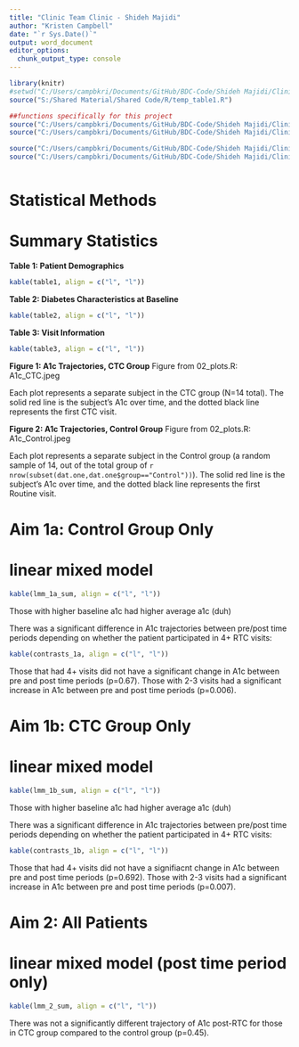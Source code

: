 ```yaml
---
title: "Clinic Team Clinic - Shideh Majidi"
author: "Kristen Campbell"
date: "`r Sys.Date()`"
output: word_document
editor_options: 
  chunk_output_type: console
---
```


```r
library(knitr)
#setwd("C:/Users/campbkri/Documents/GitHub/BDC-Code/Shideh Majidi/Clinic Team Clinic/")
source("S:/Shared Material/Shared Code/R/temp_table1.R")

##functions specifically for this project
source("C:/Users/campbkri/Documents/GitHub/BDC-Code/Shideh Majidi/Clinic Team Clinic/00_data.R")
source("C:/Users/campbkri/Documents/GitHub/BDC-Code/Shideh Majidi/Clinic Team Clinic/04_noshows.R")

source("C:/Users/campbkri/Documents/GitHub/BDC-Code/Shideh Majidi/Clinic Team Clinic/01_tables.R")
source("C:/Users/campbkri/Documents/GitHub/BDC-Code/Shideh Majidi/Clinic Team Clinic/03_analysis_FULL.R")



```

# Statistical Methods 

# Summary Statistics 
**Table 1: Patient Demographics**
```r
kable(table1, align = c("l", "l"))
```

**Table 2: Diabetes Characteristics at Baseline**
```r
kable(table2, align = c("l", "l"))
```

**Table 3: Visit Information**
```r
kable(table3, align = c("l", "l"))
```

**Figure 1: A1c Trajectories, CTC Group**
Figure from 02_plots.R: A1c_CTC.jpeg

Each plot represents a separate subject in the CTC group (N=14 total).  The solid red line is the subject's A1c over time, and the dotted black line represents the first CTC visit.

**Figure 2: A1c Trajectories, Control Group**
Figure from 02_plots.R: A1c_Control.jpeg

Each plot represents a separate subject in the Control group (a random sample of 14, out of the total group of `r nrow(subset(dat.one,dat.one$group=="Control"))`).  The solid red line is the subject's A1c over time, and the dotted black line represents the first Routine visit.

# Aim 1a: Control Group Only

<!-- # linear model -->
<!-- ```{r,echo=FALSE,message=FALSE,results='asis',warning=FALSE} -->
<!-- kable(lm_1a_tab, align = c("l", "l")) -->
<!-- ``` -->

# linear mixed model
```r
kable(lmm_1a_sum, align = c("l", "l"))
```

Those with higher baseline a1c had higher average a1c (duh)

There was a significant difference in A1c trajectories between pre/post time periods depending on whether the patient participated in 4+ RTC visits:


```r
kable(contrasts_1a, align = c("l", "l"))
```

Those that had 4+ visits did not have a significant change in A1c between pre and post time periods (p=0.67).
Those with 2-3 visits had a significant increase in A1c between pre and post time periods (p=0.006). 


# Aim 1b: CTC Group Only

<!-- # linear model -->
<!-- ```{r,echo=FALSE,message=FALSE,results='asis',warning=FALSE} -->
<!-- kable(lm_1b_tab, align = c("l", "l")) -->
<!-- ``` -->

<!-- After adjusting for the average A1c during the RTC period, those with 4+ RTC visits had, on average a change in A1c (from RTC period to CTC period) of 0.08 lower than those with <4 RTC visits (non-significant).   In general, the direction is not intuitive (more RTC visits means A1c increased more) -->

# linear mixed model
```r
kable(lmm_1b_sum, align = c("l", "l"))
```

Those with higher baseline a1c had higher average a1c (duh)

There was a significant difference in A1c trajectories between pre/post time periods depending on whether the patient participated in 4+ RTC visits:

```r
kable(contrasts_1b, align = c("l", "l"))
```

Those that had 4+ visits did not have a signifiacnt change in A1c between pre and post time periods (p=0.692).
Those with 2-3 visits had a significant increase in A1c between pre and post time periods (p=0.007). 

# Aim 2: All Patients

<!-- # linear model -->
<!-- ```{r,echo=FALSE,message=FALSE,results='asis',warning=FALSE} -->
<!-- kable(lm_2_tab, align = c("l", "l")) -->
<!-- ``` -->

# linear mixed model (post time period only)
```r
kable(lmm_2_sum, align = c("l", "l"))
```

There was not a significantly different trajectory of A1c post-RTC for those in CTC group compared to the control group (p=0.45). 




